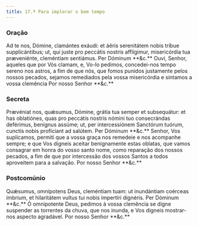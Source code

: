 ```yaml
---
title: 17.ª Para implorar o bom tempo
---
```


### Oração

<div class="grid grid-cols-2 gap-5">
  <span class="text-justify">
    Ad te nos, Dómine, clamántes exáudi: et áëris serenitátem nobis tríbue
    supplicántibus; ut, qui juste pro peccátis nostris afflígimur, misericórdia
    tua præveniénte, cleméntiam sentiámus. Per Dóminum **&c.**
  </span>
  <span class="text-justify">
    Ouvi, Senhor, aqueles que por Vós clamam, e, Vo-lo pedimos, concedei-nos
    tempo sereno nos astros, a fim de que nós, que fomos punidos justamente
    pelos nossos pecados, sejamos remediados pela vossa misericórdia e sintamos
    a vossa clemência Por nosso Senhor **&c.**
  </span>
</div>

### Secreta

<div class="grid grid-cols-2 gap-5">
  <span class="text-justify">
    Prævéniat nos, quǽsumus, Dómine, grátia tua semper et subsequátur: et has
    oblatiónes, quas pro peccátis nostris nómini tuo consecrándas deférimus,
    benígnus assúme; ut, per intercessiónem Sanctórum tuórum, cunctis nobis
    profíciant ad salútem. Per Dóminum **&c.**
  </span>
  <span class="text-justify">
    Senhor, Vos suplicamos, permiti que a vossa graça nos remedeie e nos
    acompanhe sempre; e que Vos digneis aceitar benignamente estas oblatas, que
    vamos consagrar em honra do vosso santo nome, como reparação dos nossos
    pecados, a fim de que por intercessão dos vossos Santos a todos aproveitem
    para a salvação. Por nosso Senhor **&c.**
  </span>
</div>

### Postcomúnio

<div class="grid grid-cols-2 gap-5">
  <span class="text-justify">
    Quǽsumus, omnípotens Deus, cleméntiam tuam: ut inundántiam coérceas ímbrium,
    et hilaritátem vultus tui nobis impertíri dignéris. Per Dóminum **&c.**
  </span>
  <span class="text-justify">
    Ó omnipotente Deus, pedimos à vossa clemência se digne suspender as
    torrentes da chuva, que nos inunda, e Vos digneis mostrar-nos aspecto
    agradável. Por nosso Senhor **&c.**
  </span>
</div>
